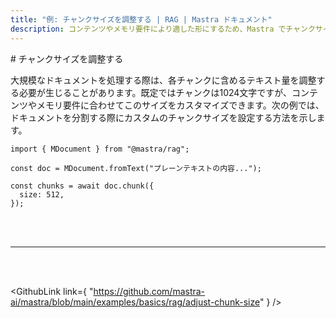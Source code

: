 ```yaml
---
title: "例: チャンクサイズを調整する | RAG | Mastra ドキュメント"
description: コンテンツやメモリ要件により適した形にするため、Mastra でチャンクサイズを調整します。
---
```




<div id="adjust-chunk-size">
  # チャンクサイズを調整する
</div>

大規模なドキュメントを処理する際は、各チャンクに含めるテキスト量を調整する必要が生じることがあります。既定ではチャンクは1024文字ですが、コンテンツやメモリ要件に合わせてこのサイズをカスタマイズできます。次の例では、ドキュメントを分割する際にカスタムのチャンクサイズを設定する方法を示します。

```tsx copy
import { MDocument } from "@mastra/rag";

const doc = MDocument.fromText("プレーンテキストの内容...");

const chunks = await doc.chunk({
  size: 512,
});
```

<br />

<br />

<hr className="dark:border-[#404040] border-gray-300" />

<br />

<br />

<GithubLink
  link={
"https://github.com/mastra-ai/mastra/blob/main/examples/basics/rag/adjust-chunk-size"
}
/>
